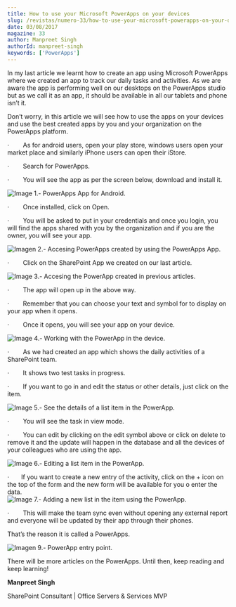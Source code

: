 ```yaml
---
title: How to use your Microsoft PowerApps on your devices
slug: /revistas/numero-33/how-to-use-your-microsoft-powerapps-on-your-devices
date: 03/08/2017
magazine: 33
author: Manpreet Singh
authorId: manpreet-singh
keywords: ['PowerApps']
---
```






In my last article we learnt how to create an app using Microsoft PowerApps where we created an app to track our daily tasks and activities. As we are aware the app is performing well on our desktops on the PowerApps studio but as we call it as an app, it should be available in all our tablets and phone isn’t it.

Don’t worry, in this article we will see how to use the apps on your devices and use the best created apps by you and your organization on the PowerApps platform.

·         As for android users, open your play store, windows users open your market place and similarly iPhone users can open their iStore.

·         Search for PowerApps.

·         You will see the app as per the screen below, download and install it.

![Image 1.- PowerApps App for Android.](../../../images/numero33/how-to-use-your-microsoft-powerapps-on-your-devices/image1.jpeg)

·         Once installed, click on Open.

·         You will be asked to put in your credentials and once you login, you will find the apps shared with you by the organization and if you are the owner, you will see your app.

![Imagen 2.- Accesing PowerApps created by using the PowerApps App.](../../../images/numero33/how-to-use-your-microsoft-powerapps-on-your-devices/image2.jpeg)

·         Click on the SharePoint App we created on our last article.

![Image 3.- Accesing the PowerApp created in previous articles.](../../../images/numero33/how-to-use-your-microsoft-powerapps-on-your-devices/image3.jpeg)

·         The app will open up in the above way.

·         Remember that you can choose your text and symbol for to display on your app when it opens.

·         Once it opens, you will see your app on your device.

![Image 4.- Working with the PowerApp in the device.](../../../images/numero33/how-to-use-your-microsoft-powerapps-on-your-devices/image4.jpeg)

·         As we had created an app which shows the daily activities of a SharePoint team.

·         It shows two test tasks in progress.

·         If you want to go in and edit the status or other details, just click on the item.

![Image 5.- See the details of a list item in the PowerApp.](../../../images/numero33/how-to-use-your-microsoft-powerapps-on-your-devices/image5.jpeg)

·         You will see the task in view mode.

·         You can edit by clicking on the edit symbol above or click on delete to remove it and the update will happen in the database and all the devices of your colleagues who are using the app.

![Image 6.- Editing a list item in the PowerApp.](../../../images/numero33/how-to-use-your-microsoft-powerapps-on-your-devices/image6.jpeg)

·        If you want to create a new entry of the activity, click on the + icon on the top of the form and the new form will be available for you o enter the data.  
![Image 7.- Adding a new list in the item using the PowerApp.](../../../images/numero33/how-to-use-your-microsoft-powerapps-on-your-devices/image7.jpeg)

·         This will make the team sync even without opening any external report and everyone will be updated by their app through their phones.

That’s the reason it is called a PowerApps.

![Imagen 9.- PowerApp entry point.](../../../images/numero33/how-to-use-your-microsoft-powerapps-on-your-devices/image8.jpeg)

There will be more articles on the PowerApps. Until then, keep reading and keep learning!

**Manpreet Singh**

SharePoint Consultant | Office Servers & Services MVP

​

 
 
